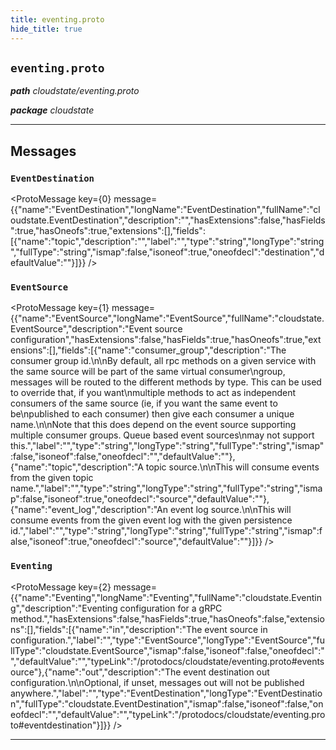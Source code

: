 ```yaml
---
title: eventing.proto
hide_title: true
---
```



## `eventing.proto`
_**path** cloudstate/eventing.proto_

_**package** cloudstate_



---

## Messages


### `EventDestination`
<ProtoMessage key={0} message={{"name":"EventDestination","longName":"EventDestination","fullName":"cloudstate.EventDestination","description":"","hasExtensions":false,"hasFields":true,"hasOneofs":true,"extensions":[],"fields":[{"name":"topic","description":"","label":"","type":"string","longType":"string","fullType":"string","ismap":false,"isoneof":true,"oneofdecl":"destination","defaultValue":""}]}} />


### `EventSource`
<ProtoMessage key={1} message={{"name":"EventSource","longName":"EventSource","fullName":"cloudstate.EventSource","description":"Event source configuration","hasExtensions":false,"hasFields":true,"hasOneofs":true,"extensions":[],"fields":[{"name":"consumer_group","description":"The consumer group id.\n\nBy default, all rpc methods on a given service with the same source will be part of the same virtual consumer\ngroup, messages will be routed to the different methods by type. This can be used to override that, if you want\nmultiple methods to act as independent consumers of the same source (ie, if you want the same event to be\npublished to each consumer) then give each consumer a unique name.\n\nNote that this does depend on the event source supporting multiple consumer groups. Queue based event sources\nmay not support this.","label":"","type":"string","longType":"string","fullType":"string","ismap":false,"isoneof":false,"oneofdecl":"","defaultValue":""},{"name":"topic","description":"A topic source.\n\nThis will consume events from the given topic name.","label":"","type":"string","longType":"string","fullType":"string","ismap":false,"isoneof":true,"oneofdecl":"source","defaultValue":""},{"name":"event_log","description":"An event log source.\n\nThis will consume events from the given event log with the given persistence id.","label":"","type":"string","longType":"string","fullType":"string","ismap":false,"isoneof":true,"oneofdecl":"source","defaultValue":""}]}} />


### `Eventing`
<ProtoMessage key={2} message={{"name":"Eventing","longName":"Eventing","fullName":"cloudstate.Eventing","description":"Eventing configuration for a gRPC method.","hasExtensions":false,"hasFields":true,"hasOneofs":false,"extensions":[],"fields":[{"name":"in","description":"The event source in configuration.","label":"","type":"EventSource","longType":"EventSource","fullType":"cloudstate.EventSource","ismap":false,"isoneof":false,"oneofdecl":"","defaultValue":"","typeLink":"/protodocs/cloudstate/eventing.proto#eventsource"},{"name":"out","description":"The event destination out configuration.\n\nOptional, if unset, messages out will not be published anywhere.","label":"","type":"EventDestination","longType":"EventDestination","fullType":"cloudstate.EventDestination","ismap":false,"isoneof":false,"oneofdecl":"","defaultValue":"","typeLink":"/protodocs/cloudstate/eventing.proto#eventdestination"}]}} />

---


  